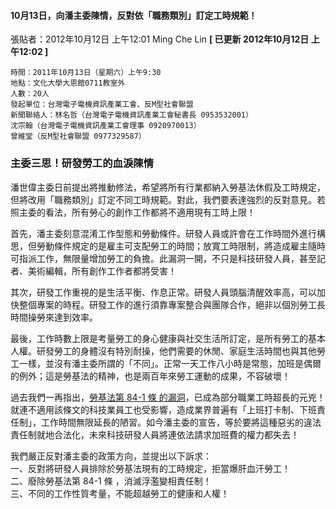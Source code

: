 #### 10月13日，向潘主委陳情，反對依「職務類別」訂定工時規範！

張貼者：2012年10月12日 上午12:01 Ming Che Lin   **[ 已更新 2012年10月12日 上午12:02 ]**

```
時間：2011年10月13日（星期六）上午9:30  
地點：文化大學大恩館0711教室外  
人數：20人  
發起單位：台灣電子電機資訊產業工會、反M型社會聯盟  
新聞聯絡人：林名哲（台灣電子電機資訊產業工會秘書長 0953532001）  
沈宗翰（台灣電子電機資訊產業工會理事 0920970013）  
曾維堂（反M型社會聯盟 0977329587）  
```

### 主委三思！研發勞工的血淚陳情

潘世偉主委日前提出將推動修法，希望將所有行業都納入勞基法休假及工時規定，但將改用「職務類別」訂定不同工時規範。對此，我們要表達強烈的反對意見。若照主委的看法，所有勞心的創作工作都將不適用現有工時上限！

首先，潘主委刻意混淆工作型態和勞動條件。研發人員或許會在工作時間外進行構思，但勞動條件規定的是雇主可支配勞工的時間；放寬工時限制，將造成雇主隨時可指派工作，無限量增加勞工的負擔。此漏洞一開，不只是科技研發人員，甚至記者、美術編輯，所有創作工作者都將受害！

其次，研發工作重視的是生活平衡、作息正常。研發人員頭腦清醒效率高，可以加快整個專案的時程。研發工作的進行須靠專案整合與團隊合作，絕非以個別勞工長時間操勞來達到效率。

最後，工作時數上限是考量勞工的身心健康與社交生活所訂定，是所有勞工的基本人權。研發勞工的身體沒有特別耐操，他們需要的休閒、家庭生活時間也與其他勞工一樣，並沒有潘主委所謂的「不同」。正常一天工作八小時是常態，加班是偶爾的例外；這是勞基法的精神，也是兩百年來勞工運動的成果，不容破壞！

過去我們一再指出，[勞基法第 84-1 條 的漏洞](https://law.moj.gov.tw/LawClass/LawSingle.aspx?pcode=N0030001&flno=84-1)，已成為部分職業工時超長的元兇！就連不適用該條文的科技業員工也受影響，造成業界普遍有「上班打卡制、下班責任制」，工作時間無限延長的陋習。如今潘主委的宣告，等於要將這種惡劣的違法責任制就地合法化，未來科技研發人員將連依法請求加班費的權力都失去！

我們嚴正反對潘主委的政策方向，並提出以下訴求：  
一、反對將研發人員排除於勞基法現有的工時規定，拒當爆肝血汗勞工！  
二、廢除勞基法第 84-1 條 ，消滅浮濫變相責任制！  
三、不同的工作性質考量，不能超越勞工的健康和人權！
